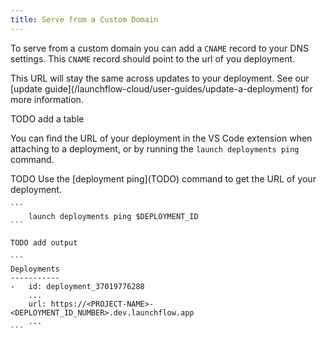 ```yaml
---
title: Serve from a Custom Domain
---
```


To serve from a custom domain you can add a `CNAME` record to your DNS settings. This `CNAME` record should point to the url of you deployment.

<Tip>
    This URL will stay the same across updates to your deployment. See our [update guide](/launchflow-cloud/user-guides/update-a-deployment) for more information.
</Tip>

TODO add a table

You can find the URL of your deployment in the VS Code extension when attaching to a deployment, or by running the `launch deployments ping` command.

<Tabs>
  <Tab title="VS Code Extension">
  TODO
  </Tab>
  <Tab title="CLI">
    Use the [deployment ping](TODO) command to get the URL of your deployment.

    ```
        launch deployments ping $DEPLOYMENT_ID
    ```

    TODO add output

    ```
    Deployments
    -----------
    -   id: deployment_37019776288
        ...
        url: https://<PROJECT-NAME>-<DEPLOYMENT_ID_NUMBER>.dev.launchflow.app
        ...
    ```
  </Tab>
</Tabs>